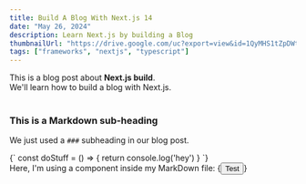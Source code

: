 ```yaml
--- 
title: Build A Blog With Next.js 14
date: "May 26, 2024"
description: Learn Next.js by building a Blog
thumbnailUrl: "https://drive.google.com/uc?export=view&id=1QyMHS1tZpDWt0aCYa9SomIaKt1hHtvod"
tags: ["frameworks", "nextjs", "typescript"]
---
```


<div>
  This is a blog post about <strong>Next.js build</strong>. <br />
  We'll learn how to build a blog with Next.js.
</div>

<br />

### This is a Markdown sub-heading

We just used a `###` subheading in our blog post.

<SyntaxHighlighter language="javascript">
  {`
    const doStuff = () => {
      return console.log('hey')
    }
  `}
</SyntaxHighlighter>

<div>Here, I'm using a component inside my MarkDown file: {<button>Test</button>}</div>